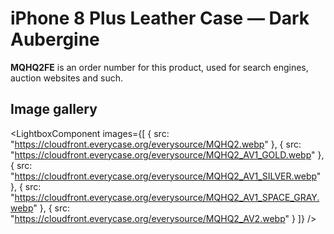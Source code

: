 
# iPhone 8 Plus Leather Case — Dark Aubergine

<Callout type='info' emoji='👉🏻'>**MQHQ2FE** is an order number for this product, used for search engines, auction websites and such.</Callout>

## Image gallery

<LightboxComponent
    images={[
      {
        src: "https://cloudfront.everycase.org/everysource/MQHQ2.webp"
      },
      {
        src: "https://cloudfront.everycase.org/everysource/MQHQ2_AV1_GOLD.webp"
      },
      {
        src: "https://cloudfront.everycase.org/everysource/MQHQ2_AV1_SILVER.webp"
      },
      {
        src: "https://cloudfront.everycase.org/everysource/MQHQ2_AV1_SPACE_GRAY.webp"
      },
      {
        src: "https://cloudfront.everycase.org/everysource/MQHQ2_AV2.webp"
      }
    ]}
  />
